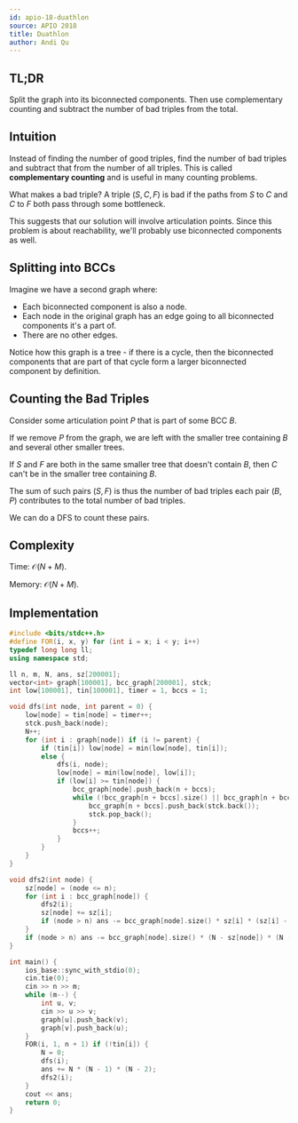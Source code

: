 ```yaml
---
id: apio-18-duathlon
source: APIO 2018
title: Duathlon
author: Andi Qu
---
```


## TL;DR

Split the graph into its biconnected components. Then use complementary counting
and subtract the number of bad triples from the total.

## Intuition

Instead of finding the number of good triples, find the number of bad triples
and subtract that from the number of all triples. This is called **complementary
counting** and is useful in many counting problems.

What makes a bad triple? A triple $(S, C, F)$ is bad if the paths from $S$ to
$C$ and $C$ to $F$ both pass through some bottleneck.

This suggests that our solution will involve articulation points. Since this
problem is about reachability, we'll probably use biconnected components as
well.

## Splitting into BCCs

Imagine we have a second graph where:

- Each biconnected component is also a node.
- Each node in the original graph has an edge going to all biconnected
  components it's a part of.
- There are no other edges.

Notice how this graph is a tree - if there is a cycle, then the biconnected
components that are part of that cycle form a larger biconnected component by
definition.

## Counting the Bad Triples

Consider some articulation point $P$ that is part of some BCC $B$.

If we remove $P$ from the graph, we are left with the smaller tree containing
$B$ and several other smaller trees.

If $S$ and $F$ are both in the same smaller tree that doesn't contain $B$, then
$C$ can't be in the smaller tree containing $B$.

The sum of such pairs $(S, F)$ is thus the number of bad triples each pair
$(B, P)$ contributes to the total number of bad triples.

We can do a DFS to count these pairs.

## Complexity

Time: $\mathcal{O}(N + M)$.

Memory: $\mathcal{O}(N + M)$.

## Implementation

```cpp
#include <bits/stdc++.h>
#define FOR(i, x, y) for (int i = x; i < y; i++)
typedef long long ll;
using namespace std;

ll n, m, N, ans, sz[200001];
vector<int> graph[100001], bcc_graph[200001], stck;
int low[100001], tin[100001], timer = 1, bccs = 1;

void dfs(int node, int parent = 0) {
	low[node] = tin[node] = timer++;
	stck.push_back(node);
	N++;
	for (int i : graph[node]) if (i != parent) {
		if (tin[i]) low[node] = min(low[node], tin[i]);
		else {
			dfs(i, node);
			low[node] = min(low[node], low[i]);
			if (low[i] >= tin[node]) {
				bcc_graph[node].push_back(n + bccs);
				while (!bcc_graph[n + bccs].size() || bcc_graph[n + bccs].back() != i) {
					bcc_graph[n + bccs].push_back(stck.back());
					stck.pop_back();
				}
				bccs++;
			}
		}
	}
}

void dfs2(int node) {
	sz[node] = (node <= n);
	for (int i : bcc_graph[node]) {
		dfs2(i);
		sz[node] += sz[i];
		if (node > n) ans -= bcc_graph[node].size() * sz[i] * (sz[i] - 1);
	}
	if (node > n) ans -= bcc_graph[node].size() * (N - sz[node]) * (N - sz[node] - 1);
}

int main() {
	ios_base::sync_with_stdio(0);
	cin.tie(0);
	cin >> n >> m;
	while (m--) {
		int u, v;
		cin >> u >> v;
		graph[u].push_back(v);
		graph[v].push_back(u);
	}
	FOR(i, 1, n + 1) if (!tin[i]) {
		N = 0;
		dfs(i);
		ans += N * (N - 1) * (N - 2);
		dfs2(i);
	}
	cout << ans;
	return 0;
}
```
